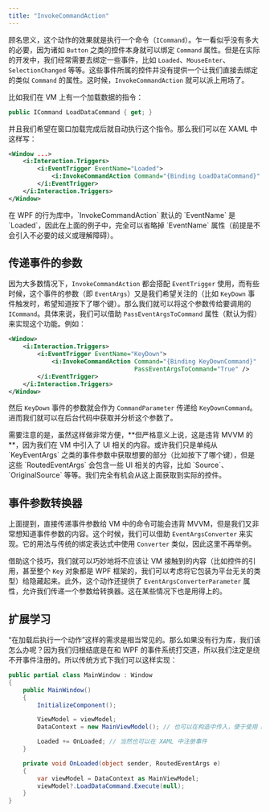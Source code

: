 ```yaml
---
title: "InvokeCommandAction"
---
```


顾名思义，这个动作的效果就是执行一个命令（`ICommand`）。乍一看似乎没有多大的必要，因为诸如 `Button` 之类的控件本身就可以绑定 `Command` 属性。但是在实际的开发中，我们经常需要去绑定一些事件，比如 `Loaded`、`MouseEnter`、`SelectionChanged` 等等。这些事件所属的控件并没有提供一个让我们直接去绑定的类似 `Command` 的属性。这时候，`InvokeCommandAction` 就可以派上用场了。

比如我们在 VM 上有一个加载数据的指令：

```csharp
public ICommand LoadDataCommand { get; }
```

并且我们希望在窗口加载完成后就自动执行这个指令。那么我们可以在 XAML 中这样写：

```xml
<Window ...>
    <i:Interaction.Triggers>
        <i:EventTrigger EventName="Loaded">
            <i:InvokeCommandAction Command="{Binding LoadDataCommand}" />
        </i:EventTrigger>
    </i:Interaction.Triggers>
</Window>
```

<Callout type="info">
    在 WPF 的行为库中，`InvokeCommandAction` 默认的 `EventName` 是 `Loaded`，因此在上面的例子中，完全可以省略掉 `EventName` 属性（前提是不会引入不必要的歧义或理解障碍）。
</Callout>

## 传递事件的参数

因为大多数情况下，`InvokeCommandAction` 都会搭配 `EventTrigger` 使用，而有些时候，这个事件的参数（即 `EventArgs`）又是我们希望关注的（比如 `KeyDown` 事件触发时，希望知道按下了哪个键）。那么我们就可以将这个参数传给要调用的 `ICommand`。具体来说，我们可以借助 `PassEventArgsToCommand` 属性（默认为假）来实现这个功能。例如：

```xml
<Window>
    <i:Interaction.Triggers>
        <i:EventTrigger EventName="KeyDown">
            <i:InvokeCommandAction Command="{Binding KeyDownCommand}" 
                                   PassEventArgsToCommand="True" />
        </i:EventTrigger>
    </i:Interaction.Triggers>
</Window>
```

然后 `KeyDown` 事件的参数就会作为 `CommandParameter` 传递给 `KeyDownCommand`。进而我们就可以在后台代码中获取并分析这个参数了。

<Callout type="warn">
    需要注意的是，虽然这样做非常方便，**但严格意义上说，这是违背 MVVM 的**，因为我们在 VM 中引入了 UI 相关的内容。或许我们只是单纯从 `KeyEventArgs` 之类的事件参数中获取想要的部分（比如按下了哪个键），但是这些 `RoutedEventArgs` 会包含一些 UI 相关的内容，比如 `Source`、`OriginalSource` 等等。我们完全有机会从这上面获取到实际的控件。
</Callout>

## 事件参数转换器

上面提到，直接传递事件参数给 VM 中的命令可能会违背 MVVM，但是我们又非常想知道事件参数的内容。这个时候，我们可以借助 `EventArgsConverter` 来实现。它的用法与传统的绑定表达式中使用 `Converter` 类似，因此这里不再举例。

借助这个技巧，我们就可以巧妙地将不应该让 VM 接触到的内容（比如控件的引用，甚至整个 `Key` 对象都是 WPF 框架的，我们可以考虑将它包装为平台无关的类型）给隐藏起来。此外，这个动作还提供了 `EventArgsConverterParameter` 属性，允许我们传递一个参数给转换器。这在某些情况下也是用得上的。

## 扩展学习

“在加载后执行一个动作”这样的需求是相当常见的。那么如果没有行为库，我们该怎么办呢？因为我们归根结底是在和 WPF 的事件系统打交道，所以我们注定是绕不开事件注册的。所以传统方式下我们可以这样实现：

```csharp
public partial class MainWindow : Window
{
    public MainWindow()
    {
        InitializeComponent();

        ViewModel = viewModel;
        DataContext = new MainViewModel(); // 也可以在构造中传入，便于使用 DI 容器

        Loaded += OnLoaded; // 当然也可以在 XAML 中注册事件
    }

    private void OnLoaded(object sender, RoutedEventArgs e)
    {
        var viewModel = DataContext as MainViewModel;
        viewModel?.LoadDataCommand.Execute(null);
    }
}
```
